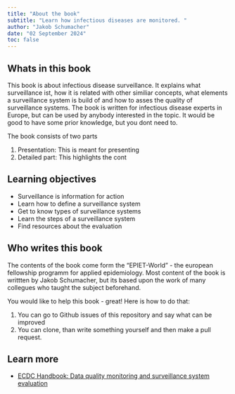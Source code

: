 ```yaml
---
title: "About the book"
subtitle: "Learn how infectious diseases are monitored. "
author: "Jakob Schumacher"
date: "02 September 2024"
toc: false
---
```


## Whats in this book{.unnumbered}
This book is about infectious disease surveillance. It explains what surveillance ist, how it is related with other similiar concepts, what elements a surveillance system is build of and how to asses the quality of surveillance systems. The book is written for infectious disease experts in Europe, but can be used by anybody interested in the topic. It would be good to have some prior knowledge, but you dont need to. 

The book consists of two parts

1. Presentation: This is meant for presenting
2. Detailed part: This highlights the cont

## Learning objectives{.unnumbered}
- Surveillance is information for action
- Learn how to define a surveillance system
- Get to know types of surveillance systems
- Learn the steps of a surveillance system
- Find resources about the evaluation

## Who writes this book{.unnumbered}
The contents of the book come form the "EPIET-World" - the european fellowship programm for applied epidemiology. Most content of the book is writtten by Jakob Schumacher, but its based upon the work of many collegues who taught the subject beforehand.

You would like to help this book - great! Here is how to do that:

1. You can go to Github issues of this repository and say what can be improved 
2. You can clone, than write something yourself and then make a pull request.

## Learn more{.unnumbered}
- [ECDC Handbook: Data quality monitoring and surveillance system evaluation](https://www.ecdc.europa.eu/en/publications-data/data-quality-monitoring-and-surveillance-system-evaluation-handbook-methods-and)

